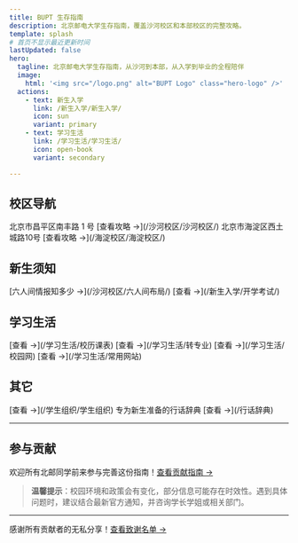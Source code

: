 ```yaml
---
title: BUPT 生存指南
description: 北京邮电大学生存指南，覆盖沙河校区和本部校区的完整攻略。
template: splash
# 首页不显示最近更新时间
lastUpdated: false
hero:
  tagline: 北京邮电大学生存指南，从沙河到本部，从入学到毕业的全程陪伴
  image:
    html: '<img src="/logo.png" alt="BUPT Logo" class="hero-logo" />'
  actions:
    - text: 新生入学
      link: /新生入学/新生入学/
      icon: sun
      variant: primary
    - text: 学习生活
      link: /学习生活/学习生活/
      icon: open-book
      variant: secondary

---
```



## 校区导航

<CardGrid>
	<Card title="沙河校区">
    北京市昌平区南丰路 1 号
		[查看攻略 ->](/沙河校区/沙河校区/)
	</Card>
	<Card title="海淀校区">
    北京市海淀区西土城路10号
		[查看攻略 ->](/海淀校区/海淀校区/)
	</Card>
</CardGrid>

## 新生须知

<CardGrid>
  <Card title="沙河校区六人间">
    [六人间情报知多少 ->](/沙河校区/六人间布局/)
  </Card>
  <Card title="开学考试">
    [查看 ->](/新生入学/开学考试/)
  </Card>
</CardGrid>

## 学习生活

<CardGrid>
  <Card title="校历课表">
    [查看 ->](/学习生活/校历课表)
  </Card>
  <Card title="转专业">
    [查看 ->](/学习生活/转专业)
  </Card>
  <Card title="校园网">
    [查看 ->](/学习生活/校园网)
  </Card>
  <Card title="常用网站">
    [查看 ->](/学习生活/常用网站)
  </Card>
</CardGrid>

## 其它

<CardGrid>
  <Card title="学生组织">
    [查看 ->](/学生组织/学生组织)
  </Card>
  <Card title="行话辞典">
    专为新生准备的行话辞典
    [查看 ->](/行话辞典)
  </Card>
</CardGrid>

---

## 参与贡献
欢迎所有北邮同学前来参与完善这份指南！[查看贡献指南 →](/contributing/)

> **温馨提示**：校园环境和政策会有变化，部分信息可能存在时效性。遇到具体问题时，建议结合最新官方通知，并咨询学长学姐或相关部门。

-----

感谢所有贡献者的无私分享！[查看致谢名单 →](/acknowledgments/)
